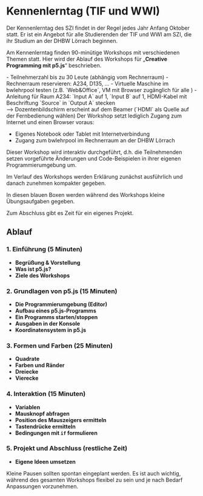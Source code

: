 
# Kennenlerntag (TIF und WWI)

Der Kennenlerntag des SZI findet in der Regel jedes Jahr Anfang Oktober statt. 
Er ist ein Angebot für alle Studierenden der TIF und WWI am SZI, die ihr Studium an der DHBW Lörrach beginnen.

Am Kennenlerntag finden 90-minütige Workshops mit verschiedenen Themen statt. 
Hier wird der Ablauf des Workshops für „**Creative Programming mit p5.js**“ beschrieben.

<Callout type="warning">
- Teilnehmerzahl bis zu 30 Leute (abhängig vom Rechnerraum)
- Rechnerraum reservieren: A234, D135, …
- Virtuelle Maschine im bwlehrpool testen (z.B. `Web&Office`, VM mit Browser zugänglich für alle )
- Anleitung für Raum A234: `Input A` auf 1, `Input B` auf 1, HDMI-Kabel mit Beschriftung `Source` in `Output A` stecken <br/>
	&xrarr; Dozentenbildschirm erscheint auf dem Beamer (`HDMI` als Quelle auf der Fernbedienung wählen)
</Callout>

<Callout>
Der Workshop setzt lediglich Zugang zum Internet und einen Browser voraus:

- Eigenes Notebook oder Tablet mit Internetverbindung
- Zugang zum bwlehrpool im Rechnerraum an der DHBW Lörrach
</Callout>

<Callout type="info">
Dieser Workshop wird interaktiv durchgeführt, d.h. die Teilnehmenden setzen vorgeführte Änderungen und Code-Beispielen in ihrer eigenen Programmierumgebung um.

Im Verlauf des Workshops werden Erklärung zunächst ausführlich und danach zunehmen kompakter gegeben.

In diesen blauen Boxen werden während des Workshops kleine Übungsaufgaben gegeben.

Zum Abschluss gibt es Zeit für ein eigenes Projekt.
</Callout>

## Ablauf

### 1. Einführung (5 Minuten)
- **Begrüßung & Vorstellung**
- **Was ist p5.js?**
- **Ziele des Workshops**

### 2. Grundlagen von p5.js (15 Minuten)
- **Die Programmierumgebung (Editor)**
- **Aufbau eines p5.js-Programms**
- **Ein Programms starten/stoppen**
- **Ausgaben in der Konsole**
- **Koordinatensystem in p5.js**

### 3. Formen und Farben (25 Minuten)

- **Quadrate**
- **Farben und Ränder**
- **Dreiecke**
- **Vierecke**

### 4. Interaktion (15 Minuten)

- **Variablen**
- **Mausknopf abfragen**
- **Position des Mauszeigers ermitteln**
- **Tastendrücke ermitteln**
- **Bedingungen mit `if` formulieren**

### 5. Projekt und Abschluss (restliche Zeit)

- **Eigene Ideen umsetzen**

<Callout>
  Kleine Pausen sollten spontan eingeplant werden. Es ist auch wichtig, während des gesamten Workshops flexibel zu sein und je nach Bedarf Anpassungen vorzunehmen.
</Callout>
